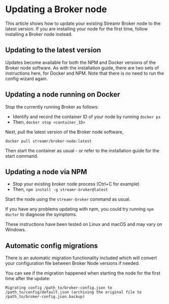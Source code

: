 

# Updating a Broker node

This article shows how to update your existing Streamr Broker node to the latest version. If you are installing your node for the first time, follow <Link to={docsLinks.installingABrokerNode}>installing a Broker node</Link> instead.

## Updating to the latest version

Updates become available for both the NPM and Docker versions of the Broker node software. As with the installation guide, there are two sets of instructions here, for Docker and NPM. Note that there is no need to run the config wizard again.

## Updating a node running on Docker

Stop the currently running Broker as follows:

- Identify and record the container ID of your node by running `docker ps`
- Then, `docker stop <container_ID>`

Next, pull the latest version of the Broker node software,

```
docker pull streamr/broker-node:latest
```

Then start the container as usual - or refer to the <Link to={docsLinks.installingABrokerNode}>installation guide</Link> for the start command.


## Updating a node via NPM
- Stop your existing broker node process (Ctrl+C for example)
- Then, `npm install -g streamr-broker@latest`

Start the node using the `streamr-broker` command as usual.

If you have any problems updating with npm, you could try running `npm doctor` to diagnose the symptoms.

These instructions have been tested on Linux and macOS and may vary on Windows.

## Automatic config migrations

There is an automatic migration functionality included which will convert your configuration file between Broker Node versions if needed.

You can see if the migration happened when starting the node for the first time after the update:

```
Migrating config /path_to/broker-config.json to /path_to/config/default.json (archiving the original file to /path_to/broker-config.json.backup)
```